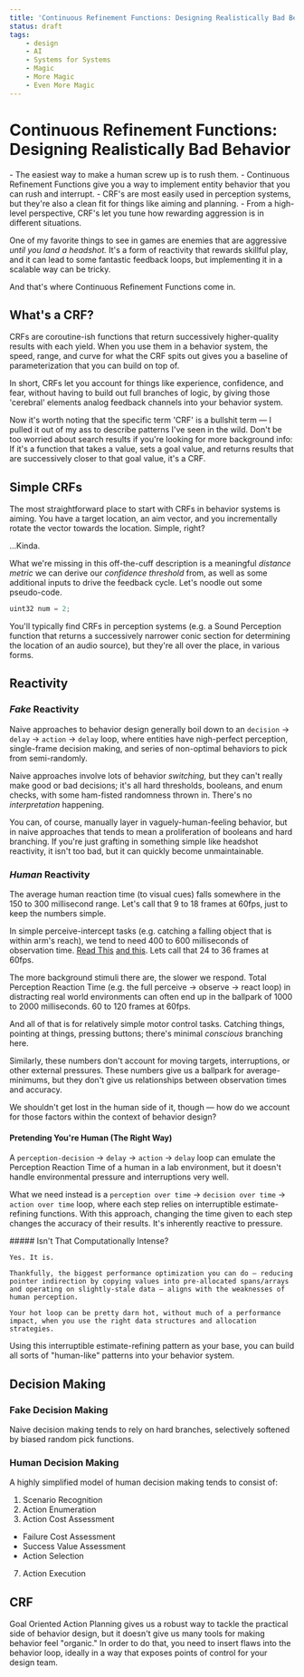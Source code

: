 ```yaml
---
title: 'Continuous Refinement Functions: Designing Realistically Bad Behavior'
status: draft
tags:
    - design
    - AI
    - Systems for Systems
    - Magic
    - More Magic
    - Even More Magic
---
```



# Continuous Refinement Functions: Designing Realistically Bad Behavior

<Callout kind="summary">
    - The easiest way to make a human screw up is to rush them.
    - Continuous Refinement Functions give you a way to implement entity behavior that you can rush and interrupt.
    - CRF's are most easily used in perception systems, but they're also a clean fit for things like aiming and planning.
    - From a high-level perspective, CRF's let you tune how rewarding aggression is in different situations.
</Callout>

One of my favorite things to see in games are enemies that are aggressive _until you land a headshot._
It's a form of reactivity that rewards skillful play, and it can lead to some fantastic feedback loops, but implementing it in a scalable way can be tricky.

And that's where Continuous Refinement Functions come in.

## What's a CRF?

CRFs are coroutine-ish functions that return successively higher-quality results with each yield.
When you use them in a behavior system, the speed, range, and curve for what the CRF spits out gives you a baseline of parameterization that you can build on top of.

In short, CRFs let you account for things like experience, confidence, and fear, without having to build out full branches of logic, by giving those 'cerebral' elements analog feedback channels into your behavior system.

Now it's worth noting that the specific term 'CRF' is a bullshit term — I pulled it out of my ass to describe patterns I've seen in the wild.
Don't be too worried about search results if you're looking for more background info:
If it's a function that takes a value, sets a goal value, and returns results that are successively closer to that goal value, it's a CRF.

## Simple CRFs

The most straightforward place to start with CRFs in behavior systems is aiming.
You have a target location, an aim vector, and you incrementally rotate the vector towards the location.
Simple, right?

...Kinda.

What we're missing in this off-the-cuff description is a meaningful *distance metric* we can derive our *confidence threshold* from, as well as some additional inputs to drive the feedback cycle.
Let's noodle out some pseudo-code.

```C++
uint32 num = 2;
```

You'll typically find CRFs in perception systems (e.g. a Sound Perception function that returns a successively narrower conic section for determining the location of an audio source), but they're all over the place, in various forms.

## Reactivity

### _Fake_ Reactivity

Naive approaches to behavior design generally boil down to an `decision` → `delay` → `action` → `delay` loop,
where entities have nigh-perfect perception, single-frame decision making, and series of non-optimal behaviors to pick from semi-randomly.

Naive approaches involve lots of behavior _switching,_ but they can't really make good or bad decisions; it's all hard thresholds, booleans, and enum checks, with some ham-fisted randomness thrown in.
There's no _interpretation_ happening.

You can, of course, manually layer in vaguely-human-feeling behavior, but in naive approaches that tends to mean a proliferation of booleans and hard branching.
If you're just grafting in something simple like headshot reactivity, it isn't too bad, but it can quickly become unmaintainable.

### _Human_ Reactivity

The average human reaction time (to visual cues) falls somewhere in the 150 to 300 millisecond range.
Let's call that 9 to 18 frames at 60fps, just to keep the numbers simple.

In simple perceive-intercept tasks (e.g. catching a falling object that is within arm's reach), we tend to need 400 to 600 milliseconds of observation time.
[Read This](https://www.ncbi.nlm.nih.gov/pmc/articles/PMC5501917/) [and this](https://www.frontiersin.org/articles/10.3389/fphys.2023.1266332/full).
Lets call that 24 to 36 frames at 60fps.

The more background stimuli there are, the slower we respond.
Total Perception Reaction Time (e.g. the full perceive → observe → react loop) in distracting real world environments can often end up in the ballpark of 1000 to 2000 milliseconds.
60 to 120 frames at 60fps.

And all of that is for relatively simple motor control tasks.
Catching things, pointing at things, pressing buttons; there's minimal _conscious_ branching here.

Similarly, these numbers don't account for moving targets, interruptions, or other external pressures.
These numbers give us a ballpark for average-minimums, but they don't give us relationships between observation times and accuracy.

We shouldn't get lost in the human side of it, though — how do we account for those factors within the context of behavior design?

#### Pretending You're Human (The Right Way)

A `perception-decision` → `delay` → `action` → `delay` loop can emulate the Perception Reaction Time of a human in a lab environment, but it doesn't handle environmental pressure and interruptions very well.

What we need instead is a `perception over time` → `decision over time` → `action over time` loop, where each step relies on interruptible estimate-refining functions.
With this approach, changing the time given to each step changes the accuracy of their results.
It's inherently reactive to pressure.

<Callout kind="aside">
    ##### Isn't That Computationally Intense?

    Yes. It is.

    Thankfully, the biggest performance optimization you can do — reducing pointer indirection by copying values into pre-allocated spans/arrays and operating on slightly-stale data — aligns with the weaknesses of human perception.

    Your hot loop can be pretty darn hot, without much of a performance impact, when you use the right data structures and allocation strategies.

</Callout>

Using this interruptible estimate-refining pattern as your base, you can build all sorts of "human-like" patterns into your behavior system.

## Decision Making

### Fake Decision Making

Naive decision making tends to rely on hard branches, selectively softened by biased random pick functions.

### Human Decision Making

A highly simplified model of human decision making tends to consist of:

1. Scenario Recognition
2. Action Enumeration
3. Action Cost Assessment

-   Failure Cost Assessment
-   Success Value Assessment
-   Action Selection

7. Action Execution


## CRF

Goal Oriented Action Planning gives us a robust way to tackle the practical side of behavior design, but it doesn't give us many tools for making behavior feel "organic."
In order to do that, you need to insert flaws into the behavior loop, ideally in a way that exposes points of control for your design team.
